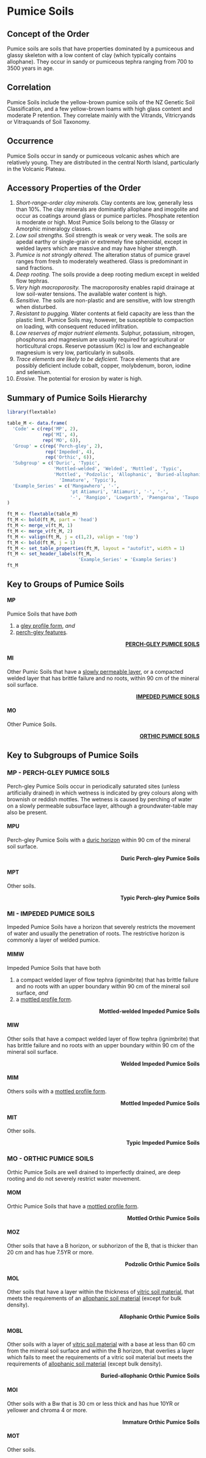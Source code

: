 # Pumice Soils {#sec-ord-M}

## Concept of the Order {#sec-con-M}

Pumice soils are soils that have properties dominated by a pumiceous and glassy skeleton with a low content of clay (which typically contains allophane). They occur in sandy or pumiceous tephra ranging from 700 to 3500 years in age.

## Correlation {#sec-cor-M}

Pumice Soils include the yellow-brown pumice soils of the NZ Genetic Soil Classification, and a few yellow-brown loams with high glass content and moderate P retention. They correlate mainly with the Vitrands, Vitricryands or Vitraquands of Soil Taxonomy.

## Occurrence {#sec-occ-M}

Pumice Soils occur in sandy or pumiceous volcanic ashes which are relatively young. They are distributed in the central North Island, particularly in the Volcanic Plateau.

## Accessory Properties of the Order {#sec-acc-M}

1.  *Short-range-order clay minerals.* Clay contents are low, generally less than 10%. The clay minerals are dominantly allophane and imogolite and occur as coatings around glass or pumice particles. Phosphate retention is moderate or high. Most Pumice Soils belong to the Glassy or Amorphic mineralogy classes.
2.  *Low soil strengths.* Soil strength is weak or very weak. The soils are apedal earthy or single-grain or extremely fine spheroidal, except in welded layers which are massive and may have higher strength.
3.  *Pumice is not strongly altered.* The alteration status of pumice gravel ranges from fresh to moderately weathered. Glass is predominant in sand fractions.
4.  *Deep rooting.* The soils provide a deep rooting medium except in welded flow tephras.
5.  *Very high macroporosity.* The macroporosity enables rapid drainage at low soil-water tensions. The available water content is high.
6.  *Sensitive.* The soils are non-plastic and are sensitive, with low strength when disturbed.
7.  *Resistant to pugging.* Water contents at field capacity are less than the plastic limit. Pumice Soils may, however, be susceptible to compaction on loading, with consequent reduced infiltration.
8.  *Low reserves of major nutrient elements.* Sulphur, potassium, nitrogen, phosphorus and magnesium are usually required for agricultural or horticultural crops. Reserve potassium (Kc) is low and exchangeable magnesium is very low, particularly in subsoils.
9.  *Trace elements are likely to be deficient.* Trace elements that are possibly deficient include cobalt, copper, molybdenum, boron, iodine and selenium.
10. *Erosive.* The potential for erosion by water is high.

## Summary of Pumice Soils Hierarchy {#sec-sum-M}

```r
library(flextable)

table_M <- data.frame(
  'Code' = c(rep('MP', 2),
             rep('MI', 4),
             rep('MO', 6)),
  'Group' = c(rep('Perch-gley', 2),
              rep('Impeded', 4),
              rep('Orthic', 6)),
  'Subgroup' = c('Duric', 'Typic',
                 'Mottled-welded', 'Welded', 'Mottled', 'Typic',
                 'Mottled', 'Podzolic', 'Allophanic', 'Buried-allophanic',
                   'Immature', 'Typic'),
  'Example_Series' = c('Mangawhero', '-',
                       'pt Atiamuri', 'Atiamuri', '-', '-',
                       '-', 'Rangipo', 'Lowgarth', 'Paengaroa', 'Taupo', 'Turangi')
) 

ft_M <- flextable(table_M)
ft_M <- bold(ft_M, part = 'head')
ft_M <- merge_v(ft_M, 1)
ft_M <- merge_v(ft_M, 2)
ft_M <- valign(ft_M, j = c(1,2), valign = 'top')
ft_M <- bold(ft_M, j = 1)
ft_M <- set_table_properties(ft_M, layout = "autofit", width = 1)
ft_M <- set_header_labels(ft_M, 
                          'Example_Series' = 'Example Series')
ft_M
```

## Key to Groups of Pumice Soils {#sec-grp-M}

#### **MP** {#sec-key-MP}

Pumice Soils that have *both*

1.  a [gley profile form](diagnostics.qmd#sec-diag-gleypf), *and*
2.  [perch-gley features](diagnostics.qmd#sec-diag-pgley).

::: {style="text-align: right"}
[**PERCH-GLEY PUMICE SOILS**](#sec-MP)
:::

#### **MI** {#sec-key-MI}

Other Pumic Soils that have a [slowly permeable layer](diagnostics.qmd#sec-diag-slowp), or a compacted welded layer that has brittle failure and no roots, within 90 cm of the mineral soil surface.

::: {style="text-align: right"}
[**IMPEDED PUMICE SOILS**](#sec-MI)
:::

#### **MO** {#sec-key-MO}

Other Pumice Soils.

::: {style="text-align: right"}
[**ORTHIC PUMICE SOILS**](#sec-MO)
:::

## Key to Subgroups of Pumice Soils {#sec-sub-M}

### **MP** - PERCH-GLEY PUMICE SOILS {#sec-MP}

Perch-gley Pumice Soils occur in periodically saturated sites (unless artificially drained) in which wetness is indicated by grey colours along with brownish or reddish mottles. The wetness is caused by perching of water on a slowly permeable subsurface layer, although a groundwater-table may also be present.

#### **MPU** {#sec-key-MPU}

Perch-gley Pumice Soils with a [duric horizon](diagnostics.qmd#sec-diag-dpan) within 90 cm of the mineral soil surface.

::: {style="text-align: right"}
**Duric Perch-gley Pumice Soils**
:::

#### **MPT** {#sec-key-MPT}

Other soils.

::: {style="text-align: right"}
**Typic Perch-gley Pumice Soils**
:::

### **MI** - IMPEDED PUMICE SOILS {#sec-MI}

Impeded Pumice Soils have a horizon that severely restricts the movement of water and usually the penetration of roots. The restrictive horizon is commonly a layer of welded pumice.

#### **MIMW** {#sec-key-MIMW}

Impeded Pumice Soils that have both

1.  a compact welded layer of flow tephra (ignimbrite) that has brittle failure and no roots with an upper boundary within 90 cm of the mineral soil surface, *and*
2.  a [mottled profile form](diagnostics.qmd#sec-diag-mottpf).

::: {style="text-align: right"}
**Mottled-welded Impeded Pumice Soils**
:::

#### **MIW** {#sec-key-MIW}

Other soils that have a compact welded layer of flow tephra (ignimbrite) that has brittle failure and no roots with an upper boundary within 90 cm of the mineral soil surface.

::: {style="text-align: right"}
**Welded Impeded Pumice Soils**
:::

#### **MIM** {#sec-key-MIM}

Others soils with a [mottled profile form](diagnostics.qmd#sec-diag-mottpf).

::: {style="text-align: right"}
**Mottled Impeded Pumice Soils**
:::

#### **MIT** {#sec-key-MIT}

Other soils.

::: {style="text-align: right"}
**Typic Impeded Pumice Soils**
:::

### **MO** - ORTHIC PUMICE SOILS {#sec-MO}

Orthic Pumice Soils are well drained to imperfectly drained, are deep rooting and do not severely restrict water movement.

#### **MOM** {#sec-key-MOM}

Orthic Pumice Soils that have a [mottled profile form](diagnostics.qmd#sec-diag-mottpf).

::: {style="text-align: right"}
**Mottled Orthic Pumice Soils**
:::

#### **MOZ** {#sec-key-MOZ}

Other soils that have a B horizon, or subhorizon of the B, that is thicker than 20 cm and has hue 7.5YR or more.

::: {style="text-align: right"}
**Podzolic Orthic Pumice Soils**
:::

#### **MOL** {#sec-key-MOL}

Other soils that have a layer within the thickness of [vitric soil material](diagnostics.qmd#sec-diag-vitr), that meets the requirements of an [allophanic soil material](diagnostics.qmd#sec-diag-alloph) (except for bulk density).

::: {style="text-align: right"}
**Allophanic Orthic Pumice Soils**
:::

#### **MOBL** {#sec-key-MOBL}

Other soils with a layer of [vitric soil material](diagnostics.qmd#sec-diag-vitr) with a base at less than 60 cm from the mineral soil surface and within the B horizon, that overlies a layer which fails to meet the requirements of a vitric soil material but meets the requirements of [allophanic soil material](diagnostics.qmd#sec-diag-alloph) (except bulk density).

::: {style="text-align: right"}
**Buried-allophanic Orthic Pumice Soils**
:::

#### **MOI** {#sec-key-MOI}

Other soils with a Bw that is 30 cm or less thick and has hue 10YR or yellower and chroma 4 or more.

::: {style="text-align: right"}
**Immature Orthic Pumice Soils**
:::

#### **MOT** {#sec-key-MOT}

Other soils.
